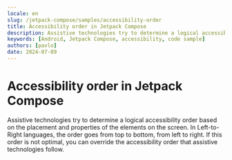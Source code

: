 ```yaml
---
locale: en
slug: /jetpack-compose/samples/accessibility-order
title: Accessibility order in Jetpack Compose
description: Assistive technologies try to determine a logical accessibility order based on the placement and properties of the elements on the screen.
keywords: [Android, Jetpack Compose, accessibility, code sample]
authors: [pavlo]
date: 2024-07-09
---
```


# Accessibility order in Jetpack Compose

Assistive technologies try to determine a logical accessibility order based on the placement and properties of the elements on the screen. In Left-to-Right languages, the order goes from top to bottom, from left to right. If this order is not optimal, you can override the accessibility order that assistive technologies follow.

<CodeSample id="accessibility-order" platform="compose" locale="en"/>
